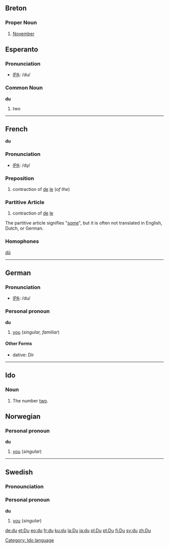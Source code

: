 ==Breton==

===Proper Noun===
# [[November]]

==Esperanto==

=== Pronunciation ===
*[[w:IPA|IPA]]: /du/

=== Common Noun ===
'''du'''

# two

----
==French==
'''du'''

=== Pronunciation ===
*[[w:IPA|IPA]]: /dy/

=== Preposition ===

#contraction of [[de]] [[le]] (''of the'')

=== Partitive Article ===

#contraction of [[de]] [[le]]

The partitive article signifies "[[some]]", but it is often not translated in English, Dutch, or German.

=== Homophones ===

[[dû]]

----

== German ==

=== Pronunciation ===
*[[w:IPA|IPA]]: /du/

=== Personal pronoun ===
'''du'''

#[[you]] (''singular, familiar'')

====Other Forms====
* dative: Dir

----

==Ido==

===Noun===
# The number [[two]].
[[Category: Ido language]]

== Norwegian==
=== Personal pronoun ===
'''du'''
#[[you]] (''singular'')

----
==Swedish==
=== Pronounciation ===
{{IPA|/dʉ/}}
=== Personal pronoun ===
'''du'''
#[[you]] (''singular'')

[[de:du]]
[[et:Du]]
[[eo:du]]
[[fr:du]]
[[ku:du]]
[[la:Du]]
[[ja:du]]
[[pl:Du]]
[[pt:Du]]
[[fi:Du]]
[[sv:du]]
[[zh:Du]]